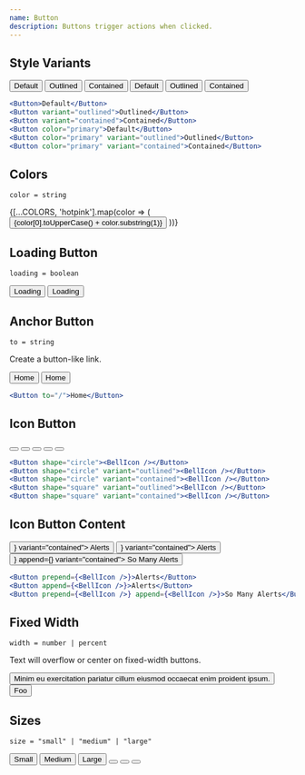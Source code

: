 ```yaml
---
name: Button
description: Buttons trigger actions when clicked.
---
```


## Style Variants

<Container>
  <Container row>
    <Button>Default</Button>
    <Button variant="outlined">Outlined</Button>
    <Button variant="contained">Contained</Button>
  </Container>
  <Container row>
    <Button color="primary">Default</Button>
    <Button color="primary" variant="outlined">
      Outlined
    </Button>
    <Button color="primary" variant="contained">
      Contained
    </Button>
  </Container>
</Container>

```jsx
<Button>Default</Button>
<Button variant="outlined">Outlined</Button>
<Button variant="contained">Contained</Button>
<Button color="primary">Default</Button>
<Button color="primary" variant="outlined">Outlined</Button>
<Button color="primary" variant="contained">Contained</Button>
```

## Colors

`color = string`

<Container row>
  {[...COLORS, 'hotpink'].map(color => (
    <Button key={color} variant="contained" color={color}>
      {color[0].toUpperCase() + color.substring(1)}
    </Button>
  ))}
</Container>

## Loading Button

`loading = boolean`

<Container row>
  <LoadingButtonExample />
  <Button loading>Loading</Button>
  <Button variant="contained" color="primary" loading>
    Loading
  </Button>
</Container>

## Anchor Button

`to = string`

Create a button-like link.

<Container row>
  <Button to="/" color="primary">
    Home
  </Button>
  <Button to="/" variant="contained" color="primary">
    Home
  </Button>
</Container>

```jsx
<Button to="/">Home</Button>
```

## Icon Button

<Container row>
  <Button shape="circle">
    <BellIcon />
  </Button>
  <Button shape="circle" variant="outlined">
    <BellIcon />
  </Button>
  <Button shape="circle" variant="contained">
    <BellIcon />
  </Button>
  <Button shape="square" variant="outlined">
    <BellIcon />
  </Button>
  <Button shape="square" variant="contained">
    <BellIcon />
  </Button>
</Container>

```jsx
<Button shape="circle"><BellIcon /></Button>
<Button shape="circle" variant="outlined"><BellIcon /></Button>
<Button shape="circle" variant="contained"><BellIcon /></Button>
<Button shape="square" variant="outlined"><BellIcon /></Button>
<Button shape="square" variant="contained"><BellIcon /></Button>
```

## Icon Button Content

<Container row>
  <Button prepend={<BellIcon />} variant="contained">
    Alerts
  </Button>
  <Button append={<BellIcon />} variant="contained">
    Alerts
  </Button>
  <Button prepend={<BellIcon />} append={<BellIcon />} variant="contained">
    So Many Alerts
  </Button>
</Container>

```jsx
<Button prepend={<BellIcon />}>Alerts</Button>
<Button append={<BellIcon />}>Alerts</Button>
<Button prepend={<BellIcon />} append={<BellIcon />}>So Many Alerts</Button>
```

## Fixed Width

`width = number | percent`

Text will overflow or center on fixed-width buttons.

<Container wrap={false}>
  <Button width="50%" variant="contained" color="primary">
    Minim eu exercitation pariatur cillum eiusmod occaecat enim proident ipsum.
  </Button>
  <Button width="50%" variant="contained" color="warning">
    Foo
  </Button>
</Container>

## Sizes

`size = "small" | "medium" | "large"`

<Container row>
  <Button variant="contained" size="small">
    Small
  </Button>
  <Button variant="contained">Medium</Button>
  <Button variant="contained" size="large">
    Large
  </Button>
  <Button variant="contained" size="small" shape="circle">
    <BellIcon />
  </Button>
  <Button variant="contained" size="medium" shape="circle">
    <BellIcon />
  </Button>
  <Button variant="contained" size="large" shape="circle">
    <BellIcon />
  </Button>
</Container>

